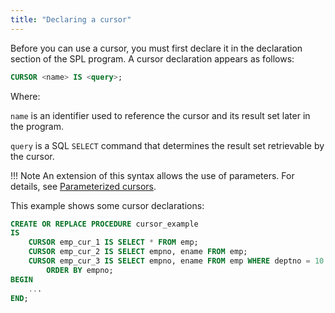 ```yaml
---
title: "Declaring a cursor"
---
```


<div id="declaring_a_cursor" class="registered_link"></div>

Before you can use a cursor, you must first declare it in the declaration section of the SPL program. A cursor declaration appears as follows:

```sql
CURSOR <name> IS <query>;
```

Where:

`name` is an identifier used to reference the cursor and its result set later in the program. 

`query` is a SQL `SELECT` command that determines the result set retrievable by the cursor.

!!! Note
    An extension of this syntax allows the use of parameters. For details, see [Parameterized cursors](08_parameterized_cursors/#parameterized_cursors).

This example shows some cursor declarations:

```sql
CREATE OR REPLACE PROCEDURE cursor_example
IS
    CURSOR emp_cur_1 IS SELECT * FROM emp;
    CURSOR emp_cur_2 IS SELECT empno, ename FROM emp;
    CURSOR emp_cur_3 IS SELECT empno, ename FROM emp WHERE deptno = 10
        ORDER BY empno;
BEGIN
    ...
END;
```
